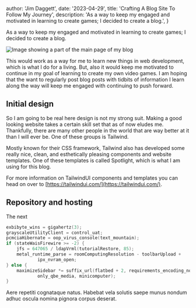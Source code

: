 
  author: 'Jim Daggett',
  date: '2023-04-29',
  title: 'Crafting A Blog Site To Follow My Journey',
  description:
    'As a way to keep my engaged and motivated in learning to create games; I decided to create a blog.',
}


As a way to keep my engaged and motivated in learning to create games; I decided 
to create a blog.

<Image src={designBlog} alt="Image showing a part of the main page of my blog" />

This would work as a way for me to learn new things in web development, which is 
what I do for a living. But, also it would keep me motivated to continue in my goal 
of learning to create my own video games. I am hoping that the want to regularly
post blog posts with tidbits of information I learn along the way will keep me 
engaged with continuing to push forward.

## Initial design

So I am going to be real here design is not my strong suit. Making a good looking 
website takes a certain skill set that as of now eludes me. Thankfully, there are 
many other people in the world that are way better at it than I will ever be. One 
of these groups is Tailwind. 

Mostly known for their CSS framework, Tailwind also has developed some really nice, 
clean, and esthetically pleasing components and website templates. One of these 
templates is called Spotlight, which is what I am using for this blog.

For more information on TailwindUI components and templates you can head on over to 
[https://tailwindui.com/](https://tailwindui.com/).

## Repository and hosting

The next

```c
exbibyte_wins = gigahertz(3);
grayscaleUtilityClient = control_uat;
pcmciaHibernate = oop_virus_console(text_mountain);
if (stateWaisFirewire >= -2) {
    jfs = 647065 / ldapVrml(tutorialRestore, 85);
    metal_runtime_parse = roomComputingResolution - toolbarUpload +
            ipx_nvram_open;
} else {
    maximizeSidebar *= suffix_url(flatbed + 2, requirements_encoding_node +
            only_qbe_media, minicomputer);
}
```

Aere repetiti cognataque natus. Habebat vela solutis saepe munus nondum adhuc
oscula nomina pignora corpus deserat.


